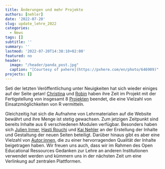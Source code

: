 ```yaml
---
title: Änderungen und mehr Projekte
authors: [nehler]
date: '2022-07-20'
slug: update_lehre_2022
categories:
  - News
tags: []
subtitle: ''
summary: ''
lastmod: '2022-07-20T14:38:10+02:00'
featured: no
header:
  image: "/header/panda_post.jpg"
  caption: "[Courtesy of pxhere](https://pxhere.com/en/photo/646909)"
projects: []
---
```


Seti der letzten Veröffentlichung unter Neuigkeiten hat sich wieder einiges auf der Seite getan! [Christina](/authors/berger)
und [Robin](/authors/mehler) haben ihre Zeit im Projekt mit der Fertigstellung von insgesamt 8 [Projekten](/projects) beendet, die eine Vielzahl von Einsatzmöglichkeiten von R vermitteln.

Gleichzeitig hat sich die Aufnahme von Lehrmaterialien auf die Website bewährt und ihre Menge ist stetig gewachsen. Zum jetzigen Zeitpunkt sind bereits Inhalte aus 6 verschiedenen Modulen verfügbar. Besonders haben sich [Julien Irmer](/authors/irmer), [Hasti Rouchi](/authors/rouchi) und [Kai Nehler](/authors/nehler) an der Erstellung der Inhalte und Gestaltung der neuen Seiten beteiligt. Darüber hinaus gibt es aber eine Vielzahl von [Autor:innen](/authors), die zu einer hervorragenden Qualität der Inhalte beigetragen haben. Wir freuen uns auch, dass wir im Rahmen des Open Educational Ressources Gedanken zur Lehre an anderen Institutionen verwendet werden und kümmern uns in der nächsten Zeit um eine Verlinkung auf zentralen Plattformen.
